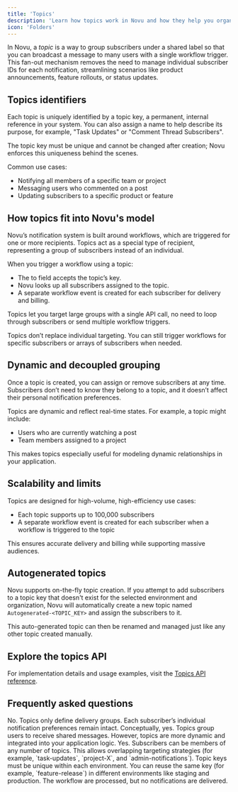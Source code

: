 ```yaml
---
title: 'Topics'
description: 'Learn how topics work in Novu and how they help you organize and target groups of subscribers efficiently.'
icon: 'Folders'
---
```


In Novu, a _topic_ is a way to group subscribers under a shared label so that you can broadcast a message to many users with a single workflow trigger. This fan-out mechanism removes the need to manage individual subscriber IDs for each notification, streamlining scenarios like product announcements, feature rollouts, or status updates.

## Topics identifiers

Each topic is uniquely identified by a topic key, a permanent, internal reference in your system. You can also assign a name to help describe its purpose, for example, "Task Updates" or "Comment Thread Subscribers".

The topic key must be unique and cannot be changed after creation; Novu enforces this uniqueness behind the scenes.

Common use cases:
- Notifying all members of a specific team or project
- Messaging users who commented on a post
- Updating subscribers to a specific product or feature

## How topics fit into Novu's model

Novu’s notification system is built around workflows, which are triggered for one or more recipients. Topics act as a special type of recipient, representing a group of subscribers instead of an individual.

When you trigger a workflow using a topic:
- The to field accepts the topic’s key.
- Novu looks up all subscribers assigned to the topic.
- A separate workflow event is created for each subscriber for delivery and billing.

Topics let you target large groups with a single API call, no need to loop through subscribers or send multiple workflow triggers.

<Callout>Topics don’t replace individual targeting. You can still trigger workflows for specific subscribers or arrays of subscribers when needed.</Callout>

## Dynamic and decoupled grouping

Once a topic is created, you can assign or remove subscribers at any time. Subscribers don’t need to know they belong to a topic, and it doesn’t affect their personal notification preferences.

Topics are dynamic and reflect real-time states. For example, a topic might include:
- Users who are currently watching a post
- Team members assigned to a project

This makes topics especially useful for modeling dynamic relationships in your application.

## Scalability and limits

Topics are designed for high-volume, high-efficiency use cases:
- Each topic supports up to 100,000 subscribers
- A separate workflow event is created for each subscriber when a workflow is triggered to the topic

This ensures accurate delivery and billing while supporting massive audiences.

## Autogenerated topics

Novu supports on-the-fly topic creation. If you attempt to add subscribers to a topic key that doesn't exist for the selected environment and organization, Novu will automatically create a new topic named `Autogenerated-<TOPIC_KEY>` and assign the subscribers to it.

This auto-generated topic can then be renamed and managed just like any other topic created manually.

## Explore the topics API

For implementation details and usage examples, visit the [Topics API reference](/api-reference/topics/topic-schema).

## Frequently asked questions

<Accordions>
  <Accordion title="Do topics override subscriber preferences?">
    No. Topics only define delivery groups. Each subscriber’s individual notification preferences remain intact.
  </Accordion>
  <Accordion title="Is a topic like a mailing list?">
  Conceptually, yes. Topics group users to receive shared messages. However, topics are more dynamic and integrated into your application logic.
  </Accordion>
  <Accordion title="Can a subscriber belong to multiple topics?">
  Yes. Subscribers can be members of any number of topics. This allows overlapping targeting strategies (for example, `task-updates`, `project-X`, and `admin-notifications`).
  </Accordion>
  <Accordion title="Can I reuse the same topic key across environments?">
  Topic keys must be unique within each environment. You can reuse the same key (for example, `feature-release`) in different environments like staging and production.
  </Accordion>
  <Accordion title="What happens if I trigger a workflow to a topic with no subscribers?">
  The workflow are processed, but no notifications are delivered.
  </Accordion>
</Accordions>
